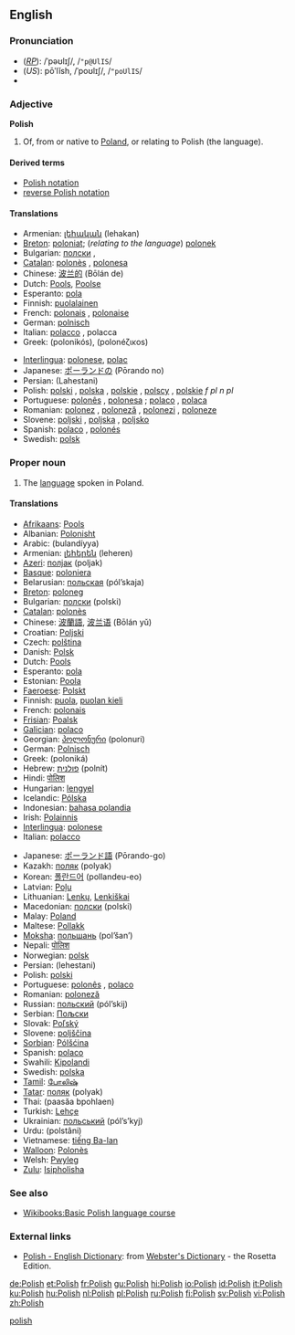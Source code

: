 {{interwiktionary|code=pl}}
{{see|polish}}
==English==
{{wikipedia}}

===Pronunciation===
*(''[[RP]]''): /ˈpəʊlɪʃ/, /<tt>"p@UlIS</tt>/
*(''US''): pōʹlĭsh, /ˈpoʊlɪʃ/, /<tt>"poUlIS</tt>/
*{{audio|en-us-Polish_proper.ogg|Audio (US)}}

===Adjective===
'''Polish'''

# Of, from or native to [[Poland]], or relating to Polish (the language).

====Derived terms====
*[[Polish notation]]
*[[reverse Polish notation]]

====Translations====
{{trans-top|of Poland or its language}}
*Armenian: [[լեհական]] (lehakan)
*[[Breton]]: [[poloniat]]; (''relating to the language'') [[polonek]]
*Bulgarian: [[полски]] {{m}}, {{p}}
*[[Catalan]]: [[polonès]] {{m}}, [[polonesa]] {{f}}
*Chinese: [[波兰的]] (Bōlán de)
*Dutch: [[Pools]], [[Poolse]]
*Esperanto: [[pola]]
*Finnish: [[puolalainen]]
*French: [[polonais]] {{m}}, [[polonaise]] {{f}}
*German: [[polnisch]]
*Italian: [[polacco]] {{m}}, polacca {{f}}
*Greek: {{t|el|πολωνικός|m|}} (polonikós), {{t|el|πολωνέζικος|m|}} (polonéζικοs)
{{trans-mid}}
*[[Interlingua]]: [[polonese]], [[polac]]
*Japanese: [[ポーランド]]の (Pōrando no)
*Persian: {{FAchar|[[لهستانی]]}} (Lahestani)
*Polish: [[polski]] {{m}}, [[polska]] {{f}}, [[polskie]] {{n}}, [[polscy]] {{p}}, [[polskie]] ''f pl'' ''n pl''
*Portuguese: [[polonês]] {{m}}, [[polonesa]] {{f}}; [[polaco]] {{m}}, [[polaca]] {{f}}
*Romanian: [[polonez]] {{m}}, [[poloneză]] {{f}}, [[polonezi]] {{p}}, [[poloneze]] {{fpl}}
*Slovene: [[poljski]] {{m}}, [[poljska]] {{f}}, [[poljsko]] {{n}}
*Spanish: [[polaco]] {{m}}, [[polonés]] {{m}}
*Swedish: [[polsk]]
{{trans-bottom}}

===Proper noun===
{{en-noun|-}}

# The [[language]] spoken in Poland.

====Translations====
{{trans-top|the language of Poland}}
*[[Afrikaans]]: [[Pools]]
*Albanian: [[Polonisht]]
*Arabic: {{ARchar|[[بولندية]]}} (bulandíyya) {{f}}
*Armenian: [[լեհերեն]] (leheren)
*[[Azeri]]: [[полјак]] (poljak)
*[[Basque]]: [[poloniera]]
*Belarusian: [[польская]] (pól’skaja)
*[[Breton]]: [[poloneg]] {{m}}
*Bulgarian: [[полски]] (polski)
*[[Catalan]]: [[polonès]]
*Chinese: [[波蘭語]], [[波兰语]] (Bōlán yǔ)
*Croatian: [[Poljski]]
*Czech: [[polština]] {{f}}
*Danish: [[Polsk]]
*Dutch: [[Pools]] {{n}}
*Esperanto: [[pola]]
*Estonian: [[Poola]]
*[[Faeroese]]: [[Polskt]]
*Finnish: [[puola]], [[puolan kieli]]
*French: [[polonais]] {{m}}
*[[Frisian]]: [[Poalsk]]
*[[Galician]]: [[polaco]]
*Georgian: [[პოლონური]] (polonuri)
*German: [[Polnisch]] {{n}}
*Greek: {{t|el|πολωνικά|n|p}} (poloniká)
*Hebrew: [[פולנית]] (polnít)
*Hindi: [[पोलिश]]
*Hungarian: [[lengyel]]
*Icelandic: [[Pólska]]
*Indonesian: [[bahasa polandia]]
*Irish: [[Polainnis]]
*[[Interlingua]]: [[polonese]]
*Italian: [[polacco]]
{{trans-mid}}
*Japanese: [[ポーランド語]] (Pōrando-go)
*Kazakh: [[поляк]] (polyak)
*Korean: [[폴란드어]] (pollandeu-eo)
*Latvian: [[Poļu]]
*Lithuanian: [[Lenkų]], [[Lenkiškai]]
*Macedonian: [[полски]] (polski)
*Malay: [[Poland]]
*Maltese: [[Pollakk]]
*[[Moksha]]: [[польшань]] (pol’šan’)
*Nepali: [[पोलिश]]
*Norwegian: [[polsk]]
*Persian: {{FAchar|[[لهستانی]]}} (lehestani)
*Polish: [[polski]]
*Portuguese: [[polonês]] {{m}}, [[polaco]] {{m}}
*Romanian: [[poloneză]]
*Russian: [[польский]] (pól’skij)
*Serbian: [[Пољски]]
*Slovak: [[Poľský]]
*Slovene: [[poljščina]] {{f}}
*[[Sorbian]]: [[Pólšćina]]
*Spanish: [[polaco]] {{m}}
*Swahili: [[Kipolandi]]
*Swedish: [[polska]]
*[[Tamil]]: [[போலிஷ்]]
*[[Tatar]]: [[поляк]] (polyak)
*Thai: {{THchar|[[ภาษาโปแลนด์]]}} (paasăa bpohlaen)
*Turkish: [[Lehçe]]
*Ukrainian: [[польський]] (pól’s’kyj)
*Urdu: {{URchar|[[پولستاني]]}} (polstâni)
*Vietnamese: [[tiếng Ba-lan]]
*[[Walloon]]: [[Polonès]]
*Welsh: [[Pwyleg]]
*[[Zulu]]: [[Isipholisha]]
{{trans-bottom}}

===See also===
*[[Wikibooks:Basic Polish language course]]

===External links===
*[http://www.websters-online-dictionary.org/definition/Polish-english/ Polish - English Dictionary]: from [http://www.websters-online-dictionary.org/ Webster's Dictionary] - the Rosetta Edition.
{{ethnologue|code=pol}}

[[Category:English heteronyms|polish]]

[[de:Polish]]
[[et:Polish]]
[[fr:Polish]]
[[gu:Polish]]
[[hi:Polish]]
[[io:Polish]]
[[id:Polish]]
[[it:Polish]]
[[ku:Polish]]
[[hu:Polish]]
[[nl:Polish]]
[[pl:Polish]]
[[ru:Polish]]
[[fi:Polish]]
[[sv:Polish]]
[[vi:Polish]]
[[zh:Polish]]